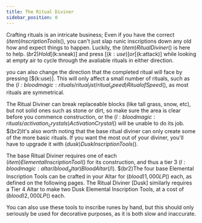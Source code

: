 ```yaml
---
title: The Ritual Diviner
sidebar_position: 0
---
```



Crafting rituals is an intricate business; Even if you have the correct $(item)Inscription Tools$(), you can't just slap runic inscriptions down any old how and expect things to happen. Luckily, the $(item)Ritual Diviner$() is here to help. $(br2)Hold [$(k:sneak)] and press [$(k:use)] or [$(k:attack)] while looking at empty air to cycle through the avaliable rituals in either direction.

you can also change the direction that the completed ritual will face by pressing [$(k:use)]. This will only affect a small number of rituals, such as the $(l:bloodmagic:rituals/ritual_list/ritual_speed)Ritual of Speed$(), as most rituals are symmetrical.

The Ritual Diviner can break replaceable blocks (like tall grass, snow, etc), but not solid ones such as stone or dirt, so make sure the area is clear before you commence construction, or the $(l:bloodmagic:rituals/activation_crystals)Activation Crystal$() will be unable to do its job. $(br2)It's also worth noting that the base ritual diviner can only create some of the more basic rituals. If you want the most out of your diviner, you'll have to upgrade it with $(dusk)Dusk Inscription Tools$().

The base Ritual Diviner requires one of each $(item)Elemental Inscription Tool$() for its construction, and thus a tier 3 $(l:bloodmagic:altar/blood_altar)Blood Altar$(/l). $(br2)The four base Elemental Inscription Tools can be crafted in your Altar for $(blood)1,000 LP$() each, as defined on the following pages. The Ritual Diviner [Dusk] similarly requires a Tier 4 Altar to make two Dusk Elemental Inscription Tools, at a cost of $(blood)2,000 LP$() each.

You can also use these tools to inscribe runes by hand, but this should only seriously be used for decorative purposes, as it is both slow and inaccurate.


